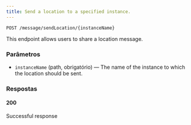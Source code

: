 ```yaml
---
title: Send a location to a specified instance.
---
```


```http
POST /message/sendLocation/{instanceName}
```

This endpoint allows users to share a location message.

### Parâmetros

- `instanceName` (path, obrigatório) — The name of the instance to which the location should be sent.

### Respostas
#### 200
Successful response

